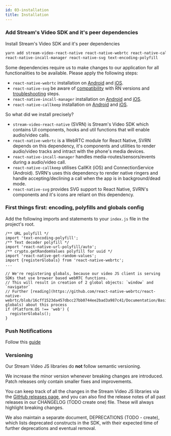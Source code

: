 ```yaml
---
id: 03-installation
title: Installation
---
```


### Add Stream's Video SDK and it's peer dependencies

Install Stream's Video SDK and it's peer dependencies

```bash
yarn add stream-video-react-native react-native-webrtc react-native-callkeep
react-native-incall-manager react-native-svg text-encoding-polyfill
```

Some dependencies require us to make changes to our application for all functionalities to be available. Please apply the following steps:

- `react-native-webrtc` installation on [Android](https://github.com/react-native-webrtc/react-native-webrtc/blob/master/Documentation/AndroidInstallation.md) and [iOS](https://github.com/react-native-webrtc/react-native-webrtc/blob/master/Documentation/iOSInstallation.md).
- `react-native-svg` be aware of [compatibility](https://github.com/software-mansion/react-native-svg#supported-react-native-versions) with RN versions and [troubleshooting](https://github.com/software-mansion/react-native-svg#troubleshooting) steps.
- `react-native-incall-manager` installation on [Android](https://github.com/react-native-webrtc/react-native-incall-manager#android) and [iOS](https://github.com/react-native-webrtc/react-native-incall-manager#ios).
- `react-native-callkeep` installation on [Android](https://github.com/react-native-webrtc/react-native-callkeep/blob/master/docs/android-installation.md) and [iOS](https://github.com/react-native-webrtc/react-native-callkeep/blob/master/docs/ios-installation.md).

So what did we install precisely?

- `stream-video-react-native` (SVRN) is Stream's Video SDK which contains UI components, hooks and util functions that will enable audio/video calls.
- `react-native-webrtc` is a WebRTC module for React Native, SVRN depends on this dependency, it's components and utilities to render audio/video tracks and intract with the phone's media devices.
- `react-native-incall-manager` handles media-routes/sensors/events during a audio/video call.
- `react-native-callkeep` utilises CallKit (iOS) and ConnectionService (Android). SVRN's uses this dependency to render native ringers and handle accepting/declining a call when the app is in background/dead mode.
- `react-native-svg` provides SVG support to React Native, SVRN's components and it's icons are reliant on this dependency.


### First things first: encoding, polyfills and globals config

Add the following imports and statements to your `index.js` file in the project's root.

```tsx
/** URL polyfill */
import 'text-encoding-polyfill';
/** Text decoder polyfill */
import 'react-native-url-polyfill/auto';
/** crypto.getRandomValues polyfill for uuid */
import 'react-native-get-random-values';
import {registerGlobals} from 'react-native-webrtc';
...

// We're registering globals, because our video JS client is serving SDKs that use browser based webRTC functions.
// This will result in creation of 2 global objects: `window` and `navigator`
// Further [reading](https://github.com/react-native-webrtc/react-native-webrtc/blob/16cff1523da457dbcc27bb0744ee2bad3a987c41/Documentation/BasicUsage.md#registering-globals) about this process
if (Platform.OS !== 'web') {
  registerGlobals();
}
```

### Push Notifications

Follow this [guide](05-advanced/02-push-notification/01-overview.mdx)

### Versioning

Our Stream Video JS libraries do **not** follow semantic versioning.

We increase the minor version whenever breaking changes are introduced. Patch releases only contain smaller fixes and improvements.

You can keep track of all the changes in the Stream Video JS libraries via the [GitHub releases page](https://github.com/GetStream/stream-video-js/releases), and you can also find the release notes of all past releases in our CHANGELOG (TODO create one) file. These will always highlight breaking changes.

We also maintain a separate document, DEPRECATIONS (TODO - create), which lists deprecated constructs in the SDK, with their expected time of further deprecations and eventual removal.
